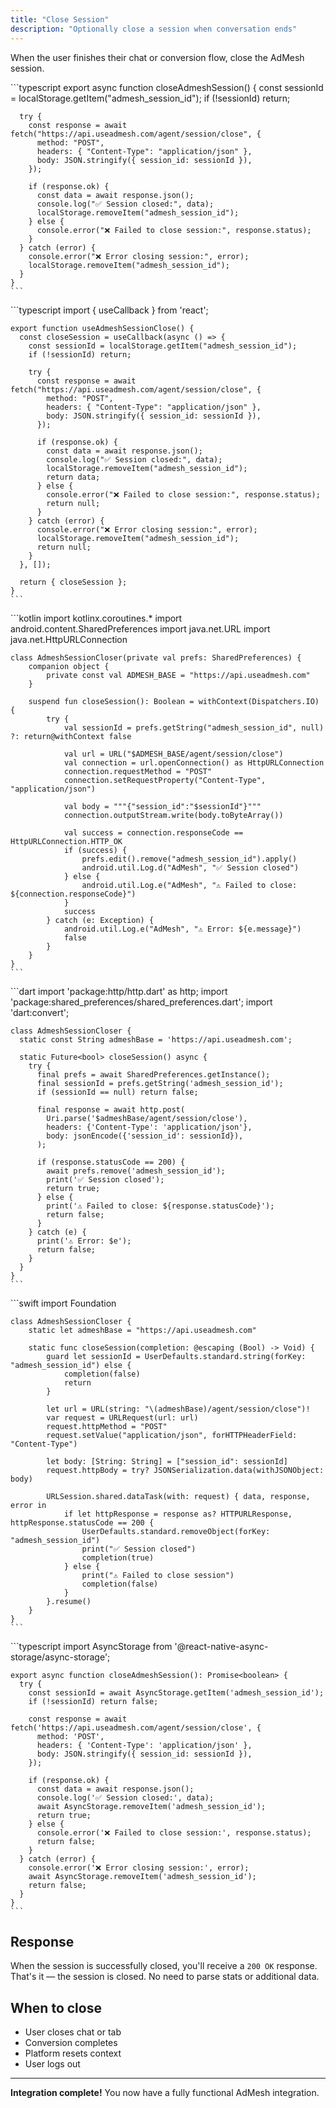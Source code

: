 ```yaml
---
title: "Close Session"
description: "Optionally close a session when conversation ends"
---
```


When the user finishes their chat or conversion flow, close the AdMesh session.

<Tabs>
  <Tab title="TypeScript/JavaScript">
    ```typescript
    export async function closeAdmeshSession() {
      const sessionId = localStorage.getItem("admesh_session_id");
      if (!sessionId) return;

      try {
        const response = await fetch("https://api.useadmesh.com/agent/session/close", {
          method: "POST",
          headers: { "Content-Type": "application/json" },
          body: JSON.stringify({ session_id: sessionId }),
        });

        if (response.ok) {
          const data = await response.json();
          console.log("✅ Session closed:", data);
          localStorage.removeItem("admesh_session_id");
        } else {
          console.error("❌ Failed to close session:", response.status);
        }
      } catch (error) {
        console.error("❌ Error closing session:", error);
        localStorage.removeItem("admesh_session_id");
      }
    }
    ```
  </Tab>

  <Tab title="React">
    ```typescript
    import { useCallback } from 'react';

    export function useAdmeshSessionClose() {
      const closeSession = useCallback(async () => {
        const sessionId = localStorage.getItem("admesh_session_id");
        if (!sessionId) return;

        try {
          const response = await fetch("https://api.useadmesh.com/agent/session/close", {
            method: "POST",
            headers: { "Content-Type": "application/json" },
            body: JSON.stringify({ session_id: sessionId }),
          });

          if (response.ok) {
            const data = await response.json();
            console.log("✅ Session closed:", data);
            localStorage.removeItem("admesh_session_id");
            return data;
          } else {
            console.error("❌ Failed to close session:", response.status);
            return null;
          }
        } catch (error) {
          console.error("❌ Error closing session:", error);
          localStorage.removeItem("admesh_session_id");
          return null;
        }
      }, []);

      return { closeSession };
    }
    ```
  </Tab>

  <Tab title="Android (Kotlin)">
    ```kotlin
    import kotlinx.coroutines.*
    import android.content.SharedPreferences
    import java.net.URL
    import java.net.HttpURLConnection

    class AdmeshSessionCloser(private val prefs: SharedPreferences) {
        companion object {
            private const val ADMESH_BASE = "https://api.useadmesh.com"
        }

        suspend fun closeSession(): Boolean = withContext(Dispatchers.IO) {
            try {
                val sessionId = prefs.getString("admesh_session_id", null) ?: return@withContext false

                val url = URL("$ADMESH_BASE/agent/session/close")
                val connection = url.openConnection() as HttpURLConnection
                connection.requestMethod = "POST"
                connection.setRequestProperty("Content-Type", "application/json")

                val body = """{"session_id":"$sessionId"}"""
                connection.outputStream.write(body.toByteArray())

                val success = connection.responseCode == HttpURLConnection.HTTP_OK
                if (success) {
                    prefs.edit().remove("admesh_session_id").apply()
                    android.util.Log.d("AdMesh", "✅ Session closed")
                } else {
                    android.util.Log.e("AdMesh", "⚠️ Failed to close: ${connection.responseCode}")
                }
                success
            } catch (e: Exception) {
                android.util.Log.e("AdMesh", "⚠️ Error: ${e.message}")
                false
            }
        }
    }
    ```
  </Tab>

  <Tab title="Flutter (Dart)">
    ```dart
    import 'package:http/http.dart' as http;
    import 'package:shared_preferences/shared_preferences.dart';
    import 'dart:convert';

    class AdmeshSessionCloser {
      static const String admeshBase = 'https://api.useadmesh.com';

      static Future<bool> closeSession() async {
        try {
          final prefs = await SharedPreferences.getInstance();
          final sessionId = prefs.getString('admesh_session_id');
          if (sessionId == null) return false;

          final response = await http.post(
            Uri.parse('$admeshBase/agent/session/close'),
            headers: {'Content-Type': 'application/json'},
            body: jsonEncode({'session_id': sessionId}),
          );

          if (response.statusCode == 200) {
            await prefs.remove('admesh_session_id');
            print('✅ Session closed');
            return true;
          } else {
            print('⚠️ Failed to close: ${response.statusCode}');
            return false;
          }
        } catch (e) {
          print('⚠️ Error: $e');
          return false;
        }
      }
    }
    ```
  </Tab>

  <Tab title="Swift/iOS">
    ```swift
    import Foundation

    class AdmeshSessionCloser {
        static let admeshBase = "https://api.useadmesh.com"

        static func closeSession(completion: @escaping (Bool) -> Void) {
            guard let sessionId = UserDefaults.standard.string(forKey: "admesh_session_id") else {
                completion(false)
                return
            }

            let url = URL(string: "\(admeshBase)/agent/session/close")!
            var request = URLRequest(url: url)
            request.httpMethod = "POST"
            request.setValue("application/json", forHTTPHeaderField: "Content-Type")

            let body: [String: String] = ["session_id": sessionId]
            request.httpBody = try? JSONSerialization.data(withJSONObject: body)

            URLSession.shared.dataTask(with: request) { data, response, error in
                if let httpResponse = response as? HTTPURLResponse, httpResponse.statusCode == 200 {
                    UserDefaults.standard.removeObject(forKey: "admesh_session_id")
                    print("✅ Session closed")
                    completion(true)
                } else {
                    print("⚠️ Failed to close session")
                    completion(false)
                }
            }.resume()
        }
    }
    ```
  </Tab>

  <Tab title="React Native">
    ```typescript
    import AsyncStorage from '@react-native-async-storage/async-storage';

    export async function closeAdmeshSession(): Promise<boolean> {
      try {
        const sessionId = await AsyncStorage.getItem('admesh_session_id');
        if (!sessionId) return false;

        const response = await fetch('https://api.useadmesh.com/agent/session/close', {
          method: 'POST',
          headers: { 'Content-Type': 'application/json' },
          body: JSON.stringify({ session_id: sessionId }),
        });

        if (response.ok) {
          const data = await response.json();
          console.log('✅ Session closed:', data);
          await AsyncStorage.removeItem('admesh_session_id');
          return true;
        } else {
          console.error('❌ Failed to close session:', response.status);
          return false;
        }
      } catch (error) {
        console.error('❌ Error closing session:', error);
        await AsyncStorage.removeItem('admesh_session_id');
        return false;
      }
    }
    ```
  </Tab>
</Tabs>

## Response

When the session is successfully closed, you'll receive a `200 OK` response.
That's it — the session is closed. No need to parse stats or additional data.

## When to close

* User closes chat or tab
* Conversion completes
* Platform resets context
* User logs out


---

**Integration complete!** You now have a fully functional AdMesh integration.

